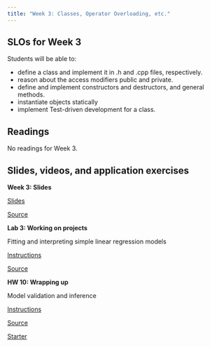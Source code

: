 ```yaml
---
title: "Week 3: Classes, Operator Overloading, etc."
---
```


## SLOs for Week 3

Students will be able to:

- define a class and implement it in .h and .cpp files, respectively.
- reason about the access modifiers public and private.
- define and implement constructors and destructors, and general methods.
- instantiate objects statically
- implement Test-driven development for a class.

## Readings

No readings for Week 3.


## Slides, videos, and application exercises

::: slide-deck
**Week 3: Slides**

::: slides
[Slides](https://docs.google.com/presentation/d/1MHIPb67PUzT9cdGHwnfcYBP5MlFd6_wg44jWBtG3UGc/edit#slide=id.p)
:::

::: source
[Source](https://github.com/rstudio-education/datascience-box/tree/main/course-materials/_slides/u5-d01-text-analysis)
:::

<!-- ::: video
[Video](https://youtu.be/_YqEHZccujc)
:::
-->

:::

<!-- ## Lab -->

::: lab
**Lab 3: Working on projects**

Fitting and interpreting simple linear regression models

::: instructions
[Instructions](../labs/lab03.qmd)
:::

::: source
[Source](https://github.com/rstudio-education/datascience-box/tree/master/course-materials/lab-instructions/lab-13)
:::
:::



<!-- ## Homework assignments -->

::: homework
**HW 10: Wrapping up**

Model validation and inference

::: instructions
[Instructions](https://datasciencebox.org/course-materials/hw-instructions/hw-10/hw-10-wrap-up.html)
:::

::: source
[Source](https://github.com/rstudio-education/datascience-box/tree/master/course-materials/hw-instructions/hw-10)
:::

::: starter
[Starter](https://github.com/rstudio-education/datascience-box/tree/master/course-materials/starters/hw/hw-10-wrap-up)
:::
:::
